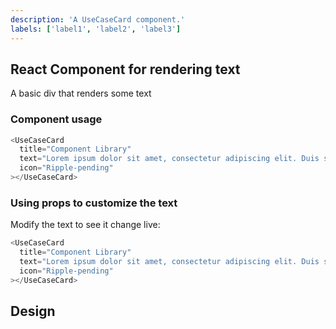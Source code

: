 ```yaml
---
description: 'A UseCaseCard component.'
labels: ['label1', 'label2', 'label3']
---
```



## React Component for rendering text

A basic div that renders some text

### Component usage

```js
<UseCaseCard
  title="Component Library"
  text="Lorem ipsum dolor sit amet, consectetur adipiscing elit. Duis semper, quam sed."
  icon="Ripple-pending"
></UseCaseCard>
```

### Using props to customize the text

Modify the text to see it change live:

```js live
<UseCaseCard
  title="Component Library"
  text="Lorem ipsum dolor sit amet, consectetur adipiscing elit. Duis semper, quam sed."
  icon="Ripple-pending"
></UseCaseCard>
```

## Design

<FigmaEmbed src="https://www.figma.com/embed?embed_host=share&url=https%3A%2F%2Fwww.figma.com%2Ffile%2FctC1w9YhJvqaO1EZ08gLOV%2FCommunity%3Fnode-id%3D5%253A152" />
